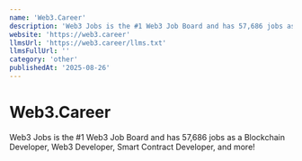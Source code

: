 ```yaml
---
name: 'Web3.Career'
description: 'Web3 Jobs is the #1 Web3 Job Board and has 57,686 jobs as a Blockchain Developer, Web3 Developer, Smart Contract Developer, and more!'
website: 'https://web3.career'
llmsUrl: 'https://web3.career/llms.txt'
llmsFullUrl: ''
category: 'other'
publishedAt: '2025-08-26'
---
```


# Web3.Career

Web3 Jobs is the #1 Web3 Job Board and has 57,686 jobs as a Blockchain Developer, Web3 Developer, Smart Contract Developer, and more!
